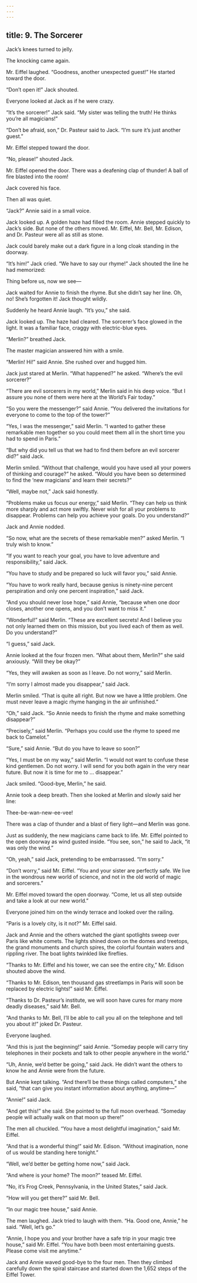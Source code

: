 ```yaml
---
---
---
```

title: 9. The Sorcerer
---







Jack’s knees turned to jelly.

The knocking came again.

Mr. Eiffel laughed. “Goodness, another unexpected guest!” He started toward the door.

“Don’t open it!” Jack shouted.

Everyone looked at Jack as if he were crazy.

“It’s the sorcerer!” Jack said. “My sister was telling the truth! He thinks you’re all magicians!”

“Don’t be afraid, son,” Dr. Pasteur said to Jack. “I’m sure it’s just another guest.”

Mr. Eiffel stepped toward the door.

“No, please!” shouted Jack.

Mr. Eiffel opened the door. There was a deafening clap of thunder! A ball of fire blasted into the room!

Jack covered his face.

Then all was quiet.

“Jack?” Annie said in a small voice.

Jack looked up. A golden haze had filled the room. Annie stepped quickly to Jack’s side. But none of the others moved. Mr. Eiffel, Mr. Bell, Mr. Edison, and Dr. Pasteur were all as still as stone.

Jack could barely make out a dark figure in a long cloak standing in the doorway.

“It’s him!” Jack cried. “We have to say our rhyme!” Jack shouted the line he had memorized:

Thing before us, now we see—

Jack waited for Annie to finish the rhyme. But she didn’t say her line. Oh, no! She’s forgotten it! Jack thought wildly.

Suddenly he heard Annie laugh. “It’s you,” she said.



Jack looked up. The haze had cleared. The sorcerer’s face glowed in the light. It was a familiar face, craggy with electric-blue eyes.

“Merlin?” breathed Jack.

The master magician answered him with a smile.

“Merlin! Hi!” said Annie. She rushed over and hugged him.

Jack just stared at Merlin. “What happened?” he asked. “Where’s the evil sorcerer?”

“There are evil sorcerers in my world,” Merlin said in his deep voice. “But I assure you none of them were here at the World’s Fair today.”

“So you were the messenger?” said Annie. “You delivered the invitations for everyone to come to the top of the tower?”

“Yes, I was the messenger,” said Merlin. “I wanted to gather these remarkable men together so you could meet them all in the short time you had to spend in Paris.”

“But why did you tell us that we had to find them before an evil sorcerer did?” said Jack.

Merlin smiled. “Without that challenge, would you have used all your powers of thinking and courage?” he asked. “Would you have been so determined to find the ‘new magicians’ and learn their secrets?”

“Well, maybe not,” Jack said honestly.

“Problems make us focus our energy,” said Merlin. “They can help us think more sharply and act more swiftly. Never wish for all your problems to disappear. Problems can help you achieve your goals. Do you understand?”

Jack and Annie nodded.

“So now, what are the secrets of these remarkable men?” asked Merlin. “I truly wish to know.”

“If you want to reach your goal, you have to love adventure and responsibility,” said Jack.

“You have to study and be prepared so luck will favor you,” said Annie.

“You have to work really hard, because genius is ninety-nine percent perspiration and only one percent inspiration,” said Jack.

“And you should never lose hope,” said Annie, “because when one door closes, another one opens, and you don’t want to miss it.”

“Wonderful!” said Merlin. “These are excellent secrets! And I believe you not only learned them on this mission, but you lived each of them as well. Do you understand?”

“I guess,” said Jack.

Annie looked at the four frozen men. “What about them, Merlin?” she said anxiously. “Will they be okay?”

“Yes, they will awaken as soon as I leave. Do not worry,” said Merlin.

“I’m sorry I almost made you disappear,” said Jack.

Merlin smiled. “That is quite all right. But now we have a little problem. One must never leave a magic rhyme hanging in the air unfinished.”

“Oh,” said Jack. “So Annie needs to finish the rhyme and make something disappear?”

“Precisely,” said Merlin. “Perhaps you could use the rhyme to speed me back to Camelot.”

“Sure,” said Annie. “But do you have to leave so soon?”

“Yes, I must be on my way,” said Merlin. “I would not want to confuse these kind gentlemen. Do not worry. I will send for you both again in the very near future. But now it is time for me to … disappear.”

Jack smiled. “Good-bye, Merlin,” he said.

Annie took a deep breath. Then she looked at Merlin and slowly said her line:

Thee-be-wan-new-ee-vee!

There was a clap of thunder and a blast of fiery light—and Merlin was gone.

Just as suddenly, the new magicians came back to life. Mr. Eiffel pointed to the open doorway as wind gusted inside. “You see, son,” he said to Jack, “it was only the wind.”

“Oh, yeah,” said Jack, pretending to be embarrassed. “I’m sorry.”

“Don’t worry,” said Mr. Eiffel. “You and your sister are perfectly safe. We live in the wondrous new world of science, and not in the old world of magic and sorcerers.”

Mr. Eiffel moved toward the open doorway. “Come, let us all step outside and take a look at our new world.”

Everyone joined him on the windy terrace and looked over the railing.

“Paris is a lovely city, is it not?” Mr. Eiffel said.

Jack and Annie and the others watched the giant spotlights sweep over Paris like white comets. The lights shined down on the domes and treetops, the grand monuments and church spires, the colorful fountain waters and rippling river. The boat lights twinkled like fireflies.

“Thanks to Mr. Eiffel and his tower, we can see the entire city,” Mr. Edison shouted above the wind.

“Thanks to Mr. Edison, ten thousand gas streetlamps in Paris will soon be replaced by electric lights!” said Mr. Eiffel.

“Thanks to Dr. Pasteur’s institute, we will soon have cures for many more deadly diseases,” said Mr. Bell.

“And thanks to Mr. Bell, I’ll be able to call you all on the telephone and tell you about it!” joked Dr. Pasteur.

Everyone laughed.

“And this is just the beginning!” said Annie. “Someday people will carry tiny telephones in their pockets and talk to other people anywhere in the world.”

“Uh, Annie, we’d better be going,” said Jack. He didn’t want the others to know he and Annie were from the future.

But Annie kept talking. “And there’ll be these things called computers,” she said, “that can give you instant information about anything, anytime—”

“Annie!” said Jack.

“And get this!” she said. She pointed to the full moon overhead. “Someday people will actually walk on that moon up there!”

The men all chuckled. “You have a most delightful imagination,” said Mr. Eiffel.

“And that is a wonderful thing!” said Mr. Edison. “Without imagination, none of us would be standing here tonight.”

“Well, we’d better be getting home now,” said Jack.

“And where is your home? The moon?” teased Mr. Eiffel.

“No, it’s Frog Creek, Pennsylvania, in the United States,” said Jack.

“How will you get there?” said Mr. Bell.

“In our magic tree house,” said Annie.

The men laughed. Jack tried to laugh with them. “Ha. Good one, Annie,” he said. “Well, let’s go.”

“Annie, I hope you and your brother have a safe trip in your magic tree house,” said Mr. Eiffel. “You have both been most entertaining guests. Please come visit me anytime.”

Jack and Annie waved good-bye to the four men. Then they climbed carefully down the spiral staircase and started down the 1,652 steps of the Eiffel Tower.